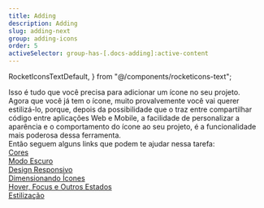 ```yaml
---
title: Adding
description: Adding
slug: adding-next
group: adding-icons
order: 5
activeSelector: group-has-[.docs-adding]:active-content
---
```


  RocketIconsTextDefault,
} from "@/components/rocketicons-text";

Isso é tudo que você precisa para adicionar um ícone no seu projeto.
<br />
Agora que você já tem o ícone, muito provalvemente você vai querer estilizá-lo, porque, depois da possibilidade que
o <RocketIconsTextDefault /> traz entre compartilhar código entre aplicações Web e Mobile, a facilidade de personalizar
a aparência e o comportamento do ícone ao seu projeto, é a funcionalidade mais poderosa dessa ferramenta.
<br />
Então seguem alguns links que podem te ajudar nessa tarefa:
<br />
[Cores](./cores)  
[Modo Escuro](./modo-escuro)  
[Design Responsivo](./design-responsivo)  
[Dimensionando Ícones](./dimensionando-icones)  
[Hover, Focus e Outros Estados](./estados)  
[Estilização](./estilizando)
